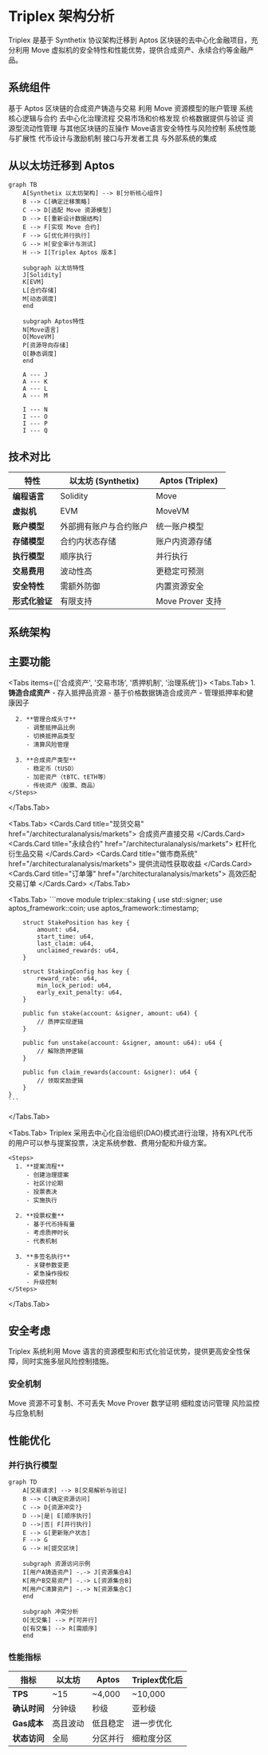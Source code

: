 
# Triplex 架构分析

<Callout type="info">
  Triplex 是基于 Synthetix 协议架构迁移到 Aptos 区块链的去中心化金融项目，充分利用 Move 虚拟机的安全特性和性能优势，提供合成资产、永续合约等金融产品。
</Callout>

## 系统组件

<Cards>
  <Cards.Card title="合成资产系统" href="/architecturalanalysis/synthetic">
    基于 Aptos 区块链的合成资产铸造与交易
  </Cards.Card>
  <Cards.Card title="账户系统" href="/architecturalanalysis/accounts">
    利用 Move 资源模型的账户管理
  </Cards.Card>
  <Cards.Card title="核心引擎" href="/architecturalanalysis/core">
    系统核心逻辑与合约
  </Cards.Card>
  <Cards.Card title="治理机制" href="/architecturalanalysis/governance">
    去中心化治理流程
  </Cards.Card>
  <Cards.Card title="市场体系" href="/architecturalanalysis/markets">
    交易市场和价格发现
  </Cards.Card>
  <Cards.Card title="预言机整合" href="/architecturalanalysis/oracle">
    价格数据提供与验证
  </Cards.Card>
  <Cards.Card title="流动性池" href="/architecturalanalysis/pool">
    资源型流动性管理
  </Cards.Card>
  <Cards.Card title="跨链桥接" href="/architecturalanalysis/cross-chain">
    与其他区块链的互操作
  </Cards.Card>
  <Cards.Card title="安全机制" href="/architecturalanalysis/security">
    Move语言安全特性与风险控制
  </Cards.Card>
  <Cards.Card title="性能优化" href="/architecturalanalysis/performance">
    系统性能与扩展性
  </Cards.Card>
  <Cards.Card title="代币经济" href="/architecturalanalysis/tokenomics">
    代币设计与激励机制
  </Cards.Card>
  <Cards.Card title="开发工具" href="/architecturalanalysis/tools">
    接口与开发者工具
  </Cards.Card>
  <Cards.Card title="集成方案" href="/architecturalanalysis/integration">
    与外部系统的集成
  </Cards.Card>
</Cards>

## 从以太坊迁移到 Aptos

```mermaid
graph TB
    A[Synthetix 以太坊架构] --> B[分析核心组件]
    B --> C[确定迁移策略]
    C --> D[适配 Move 资源模型]
    D --> E[重新设计数据结构]
    E --> F[实现 Move 合约]
    F --> G[优化并行执行]
    G --> H[安全审计与测试]
    H --> I[Triplex Aptos 版本]
    
    subgraph 以太坊特性
    J[Solidity]
    K[EVM]
    L[合约存储]
    M[动态调度]
    end
    
    subgraph Aptos特性
    N[Move语言]
    O[MoveVM]
    P[资源导向存储]
    Q[静态调度]
    end
    
    A --- J
    A --- K
    A --- L
    A --- M
    
    I --- N
    I --- O
    I --- P
    I --- Q
```

## 技术对比

| 特性 | 以太坊 (Synthetix) | Aptos (Triplex) |
|------|-------------------|-----------------|
| **编程语言** | Solidity | Move |
| **虚拟机** | EVM | MoveVM |
| **账户模型** | 外部拥有账户与合约账户 | 统一账户模型 |
| **存储模型** | 合约内状态存储 | 账户内资源存储 |
| **执行模型** | 顺序执行 | 并行执行 |
| **交易费用** | 波动性高 | 更稳定可预测 |
| **安全特性** | 需额外防御 | 内置资源安全 |
| **形式化验证** | 有限支持 | Move Prover 支持 |

## 系统架构

<FileTree>
  <FileTree.Folder name="Triplex System" defaultOpen>
    <FileTree.Folder name="Core Modules">
      <FileTree.File name="synth_core.move" />
      <FileTree.File name="markets.move" />
      <FileTree.File name="staking.move" />
    </FileTree.Folder>
    <FileTree.Folder name="Assets">
      <FileTree.File name="synthetic_assets.move" />
      <FileTree.File name="collateral.move" />
      <FileTree.File name="token.move" />
    </FileTree.Folder>
    <FileTree.Folder name="Governance">
      <FileTree.File name="dao.move" />
      <FileTree.File name="voting.move" />
      <FileTree.File name="treasury.move" />
    </FileTree.Folder>
    <FileTree.Folder name="Integration">
      <FileTree.File name="oracle.move" />
      <FileTree.File name="exchange.move" />
      <FileTree.File name="cross_chain.move" />
    </FileTree.Folder>
  </FileTree.Folder>
</FileTree>

## 主要功能

<Tabs items={['合成资产', '交易市场', '质押机制', '治理系统']}>
  <Tabs.Tab>
    <Steps>
      1. **铸造合成资产**
         - 存入抵押品资源
         - 基于价格数据铸造合成资产
         - 管理抵押率和健康因子
      
      2. **管理合成头寸**
         - 调整抵押品比例
         - 切换抵押品类型
         - 清算风险管理
      
      3. **合成资产类型**
         - 稳定币（tUSD）
         - 加密资产（tBTC、tETH等）
         - 传统资产（股票、商品）
    </Steps>
  </Tabs.Tab>
  
  <Tabs.Tab>
    <Cards>
      <Cards.Card title="现货交易" href="/architecturalanalysis/markets">
        合成资产直接交易
      </Cards.Card>
      <Cards.Card title="永续合约" href="/architecturalanalysis/markets">
        杠杆化衍生品交易
      </Cards.Card>
      <Cards.Card title="做市商系统" href="/architecturalanalysis/markets">
        提供流动性获取收益
      </Cards.Card>
      <Cards.Card title="订单簿" href="/architecturalanalysis/markets">
        高效匹配交易订单
      </Cards.Card>
    </Cards>
  </Tabs.Tab>
  
  <Tabs.Tab>
    ```move
    module triplex::staking {
        use std::signer;
        use aptos_framework::coin;
        use aptos_framework::timestamp;
        
        struct StakePosition has key {
            amount: u64,
            start_time: u64,
            last_claim: u64,
            unclaimed_rewards: u64,
        }
        
        struct StakingConfig has key {
            reward_rate: u64,
            min_lock_period: u64,
            early_exit_penalty: u64,
        }
        
        public fun stake(account: &signer, amount: u64) {
            // 质押实现逻辑
        }
        
        public fun unstake(account: &signer, amount: u64): u64 {
            // 解除质押逻辑
        }
        
        public fun claim_rewards(account: &signer): u64 {
            // 领取奖励逻辑
        }
    }
    ```
  </Tabs.Tab>
  
  <Tabs.Tab>
    <Callout type="info">
      Triplex 采用去中心化自治组织(DAO)模式进行治理，持有XPL代币的用户可以参与提案投票，决定系统参数、费用分配和升级方案。
    </Callout>
    
    <Steps>
      1. **提案流程**
         - 创建治理提案
         - 社区讨论期
         - 投票表决
         - 实施执行
      
      2. **投票权重**
         - 基于代币持有量
         - 考虑质押时长
         - 代表机制
      
      3. **多签名执行**
         - 关键参数变更
         - 紧急操作授权
         - 升级控制
    </Steps>
  </Tabs.Tab>
</Tabs>

## 安全考虑

<Callout type="warning">
  Triplex 系统利用 Move 语言的资源模型和形式化验证优势，提供更高安全性保障，同时实施多层风险控制措施。
</Callout>

### 安全机制

<Cards>
  <Cards.Card title="资源安全" href="/architecturalanalysis/security">
    Move 资源不可复制、不可丢失
  </Cards.Card>
  <Cards.Card title="形式化验证" href="/architecturalanalysis/security">
    Move Prover 数学证明
  </Cards.Card>
  <Cards.Card title="权限控制" href="/architecturalanalysis/security">
    细粒度访问管理
  </Cards.Card>
  <Cards.Card title="紧急响应" href="/architecturalanalysis/security">
    风险监控与应急机制
  </Cards.Card>
</Cards>

## 性能优化

### 并行执行模型

```mermaid
graph TD
    A[交易请求] --> B[交易解析与验证]
    B --> C[确定资源访问]
    C --> D{资源冲突?}
    D -->|是| E[顺序执行]
    D -->|否| F[并行执行]
    E --> G[更新账户状态]
    F --> G
    G --> H[提交区块]
    
    subgraph 资源访问示例
    I[用户A铸造资产] -.-> J[资源集合A]
    K[用户B交易资产] -.-> L[资源集合B]
    M[用户C清算资产] -.-> N[资源集合C]
    end
    
    subgraph 冲突分析
    O[无交集] --> P[可并行]
    Q[有交集] --> R[需顺序]
    end
```

### 性能指标

| 指标 | 以太坊 | Aptos | Triplex优化后 |
|------|--------|-------|---------------|
| **TPS** | ~15 | ~4,000 | ~10,000 |
| **确认时间** | 分钟级 | 秒级 | 亚秒级 |
| **Gas成本** | 高且波动 | 低且稳定 | 进一步优化 |
| **状态访问** | 全局 | 分区并行 | 细粒度分区 |
